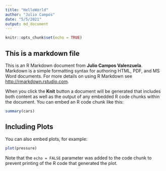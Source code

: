 ```yaml
---
title: "HelloWorld"
author: "Julio Campos"
date: "5/5/2021"
output: md_document
---
```


```r
knitr::opts_chunk$set(echo = TRUE)
```

## This is a markdown file

This is an R Markdown document from **Julio Campos Valenzuela**. Markdown is a simple formatting syntax for authoring HTML, PDF, and MS Word documents. For more details on using R Markdown see <http://rmarkdown.rstudio.com>.

When you click the **Knit** button a document will be generated that includes both content as well as the output of any embedded R code chunks within the document. You can embed an R code chunk like this:

```r
summary(cars)
```

## Including Plots

You can also embed plots, for example:

```r
plot(pressure)
```

Note that the `echo = FALSE` parameter was added to the code chunk to prevent printing of the R code that generated the plot.
